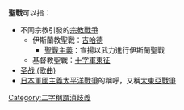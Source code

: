 '''聖戰'''可以指：
*不同宗教引發的[[宗教戰爭|宗教戰爭]]
**伊斯蘭教聖戰：[[吉哈德|吉哈德]]
***[[聖戰主義|聖戰主義]]：宣揚以武力進行伊斯蘭聖戰
**基督教聖戰：[[十字軍東征|十字軍東征]]
*[[圣战_(歌曲)|圣战 (歌曲)]]
*[[日本|日本]][[軍國主義|軍國主義]][[太平洋戰爭|太平洋戰爭]]的稱呼，又稱[[大東亞戰爭|大東亞戰爭]]

{{disambig}}

[[Category:二字稱謂消歧義|Category:二字稱謂消歧義]]